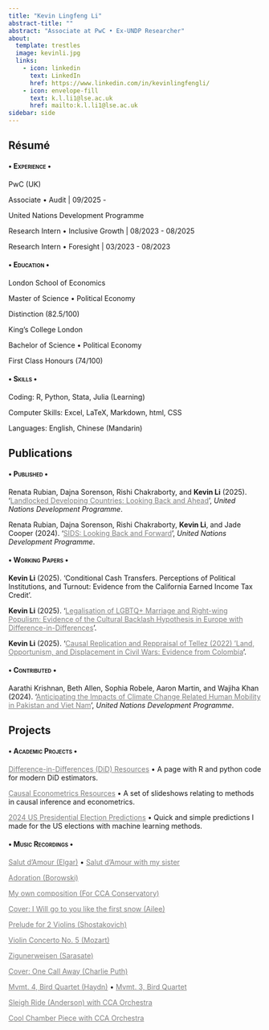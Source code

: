```yaml
---
title: "Kevin Lingfeng Li"
abstract-title: ""
abstract: "Associate at PwC • Ex-UNDP Researcher"
about:
  template: trestles
  image: kevinli.jpg
  links:
    - icon: linkedin
      text: LinkedIn
      href: https://www.linkedin.com/in/kevinlingfengli/
    - icon: envelope-fill
      text: k.l.li1@lse.ac.uk
      href: mailto:k.l.li1@lse.ac.uk
sidebar: side
---
```


:::::::::::::::::::::::::::::::::: panel-tabset
## Résumé

#### [• Experience •]{.smallcaps}

:::: myclass
PwC (UK)

::: small
Associate • Audit \| 09/2025 -
:::
::::

:::: myclass
United Nations Development Programme

::: small
Research Intern • Inclusive Growth \| [08/2023 - 08/2025]{.smallcaps}

Research Intern • Foresight \| 03/2023 - 08/2023
:::
::::

#### [• Education •]{.smallcaps}

:::: myclass
London School of Economics

::: small
Master of Science • Political Economy

Distinction (82.5/100)
:::
::::

:::: myclass
King's College London

::: small
Bachelor of Science • Political Economy

First Class Honours (74/100)
:::
::::

#### [• Skills •]{.smallcaps}

:::: myclass
::: small
Coding: R, Python, Stata, Julia (Learning)

Computer Skills: Excel, LaTeX, Markdown, html, CSS

Languages: English, Chinese (Mandarin)
:::
::::

## Publications

#### [• Published •]{.smallcaps}

:::: myclass
::: small
Renata Rubian, Dajna Sorenson, Rishi Chakraborty, and **Kevin Li** (2025). '[Landlocked Developing Countries: Looking Back and Ahead](https://www.undp.org/publications/landlocked-developing-countries-looking-back-and-ahead-accelerating-action-next-10-years){style="color: gray;"}', *United Nations Development Programme*.
:::
::::

:::: myclass
::: small
Renata Rubian, Dajna Sorenson, Rishi Chakraborty, **Kevin Li**, and Jade Cooper (2024). '[SIDS: Looking Back and Forward](https://www.undp.org/publications/sids-looking-back-and-forward){style="color: gray;"}', *United Nations Development Programme*.
:::
::::

#### [• Working Papers •]{.smallcaps}

:::: myclass
::: small
**Kevin Li** (2025). 'Conditional Cash Transfers. Perceptions of Political Institutions, and Turnout: Evidence from the California Earned Income Tax Credit'.
:::
::::

:::: myclass
::: small
**Kevin Li** (2025). '[Legalisation of LGBTQ+ Marriage and Right-wing Populism: Evidence of the Cultural Backlash Hypothesis in Europe with Difference-in-Differences](https://kevinli03.github.io/papers/gv482/paper.pdf){style="color: gray;"}'.
:::
::::

:::: myclass
::: small
**Kevin Li** (2025). '[Causal Replication and Reppraisal of Tellez (2022) 'Land, Opportunism, and Displacement in Civil Wars: Evidence from Colombia](https://kevinli03.github.io/papers/my457/paper.pdf){style="color: gray;"}'.
:::
::::

#### [• Contributed •]{.smallcaps}

:::: myclass
::: small
Aarathi Krishnan, Beth Allen, Sophia Robele, Aaron Martin, and Wajiha Khan (2024). '[Anticipating the Impacts of Climate Change Related Human Mobility in Pakistan and Viet Nam](https://www.undp.org/asia-pacific/publications/anticipating-impacts-of-climate-change-related-human-mobility-pakistan-and-viet-nam){style="color: gray;"}', *United Nations Development Programme*.
:::
::::

## Projects

#### [• Academic Projects •]{.smallcaps}

:::: myclass
::: small
[Difference-in-Differences (DiD) Resources](https://kevinli03.github.io/did/){.uri style="color: gray;"} • A page with R and python code for modern DiD estimators.
:::
::::

:::: myclass
::: small
[Causal Econometrics Resources](https://kevinli03.github.io/causal/){.uri style="color: gray;"} • A set of slideshows relating to methods in causal inference and econometrics.
:::
::::

::: myclass
:::

:::: myclass
::: small
[2024 US Presidential Election Predictions](https://kevinli03.github.io/election/us2024/prediction.html){.uri style="color: gray;"} • Quick and simple predictions I made for the US elections with machine learning methods.
:::
::::

#### [• Music Recordings •]{.smallcaps}

:::: myclass
::: small
[Salut d'Amour (Elgar)](https://youtu.be/QhHTsEqjC2U){style="color: gray;"} • [Salut d'Amour with my sister](https://youtu.be/j1bAfFD9AmQ){style="color: gray;"}

[Adoration (Borowski)](https://youtu.be/rp4HV2AKm4A){style="color: gray;"}

[My own composition (For CCA Conservatory)](https://youtu.be/-VkJFQiv4ps){style="color: gray;"}

[Cover: I Will go to you like the first snow (Ailee)](https://youtu.be/DFyVmGi3_i8){style="color: gray;"}

[Prelude for 2 Violins (Shostakovich)](https://youtu.be/llQZ1jnh_ik){style="color: gray;"}

[Violin Concerto No. 5 (Mozart)](https://youtu.be/-YB5BJMvmJg){style="color: gray;"}

[Zigunerweisen (Sarasate)](https://youtu.be/-WIrp25443I){style="color: gray;"}

[Cover: One Call Away (Charlie Puth)](https://youtu.be/Rtt7LULcPmc){style="color: gray;"}

[Mvmt. 4, Bird Quartet (Haydn)](https://youtu.be/PZg5tvuPPvg){style="color: gray;"} • [Mvmt. 3, Bird Quartet](https://youtu.be/ytTFMK6Z8l8){style="color: gray;"}

[Sleigh Ride (Anderson) with CCA Orchestra](https://youtu.be/EIa9A11ASq0){style="color: gray;"}

[Cool Chamber Piece with CCA Orchestra](https://youtu.be/f3efaP1yKrQ){style="color: gray;"}
:::
::::
::::::::::::::::::::::::::::::::::